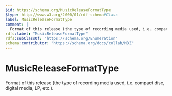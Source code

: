 ```yaml
---
$id: https://schema.org/MusicReleaseFormatType
$type: http://www.w3.org/2000/01/rdf-schema#Class
label: MusicReleaseFormatType
comment: |
  Format of this release (the type of recording media used, i.e. compact disc, digital media, LP, etc.).
rdfs:label: "MusicReleaseFormatType"
rdfs:subClassOf: "https://schema.org/Enumeration"
schema:contributor: "https://schema.org/docs/collab/MBZ"
---
```


# MusicReleaseFormatType

Format of this release (the type of recording media used, i.e. compact disc, digital media, LP, etc.).

